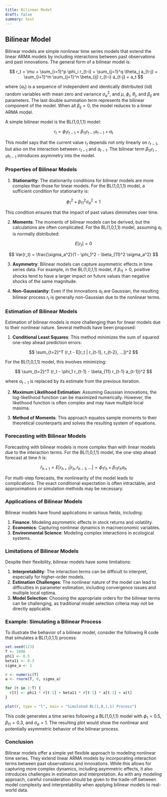 ```yaml
---
title: Bilinear Model
draft: false
summary: test
---
```



<TOCInline toc={props.toc} asDisclosure />

## Bilinear Model

Bilinear models are simple nonlinear time series models that extend the linear ARMA models by including interactions between past observations and past innovations. The general form of a bilinear model is:

$$
r_t = \mu + \sum_{i=1}^p \phi_i r_{t-i} + \sum_{j=1}^q \theta_j a_{t-j} + \sum_{i=1}^m \sum_{j=1}^n \beta_{ij} r_{t-i} a_{t-j} + a_t
$$

where $\{a_t\}$ is a sequence of independent and identically distributed (iid) random variables with mean zero and variance $\sigma_a^2$, and $\mu$, $\phi_i$, $\theta_j$, and $\beta_{ij}$ are parameters. The last double summation term represents the bilinear component of the model. When all $\beta_{ij} = 0$, the model reduces to a linear ARMA model.

A simple bilinear model is the BL(1,0,1,1) model:

$$
r_t = \phi_1 r_{t-1} + \beta_{11} r_{t-1} a_{t-1} + a_t
$$

This model says that the current value $r_t$ depends not only linearly on $r_{t-1}$, but also on the interaction between $r_{t-1}$ and $a_{t-1}$. The bilinear term $\beta_{11} r_{t-1} a_{t-1}$ introduces asymmetry into the model.

### Properties of Bilinear Models

1. **Stationarity**: The stationarity conditions for bilinear models are more complex than those for linear models. For the BL(1,0,1,1) model, a sufficient condition for stationarity is:

$$
\phi_1^2 + \beta_{11}^2 \sigma_a^2 < 1
$$

This condition ensures that the impact of past values diminishes over time.

2. **Moments**: The moments of bilinear models can be derived, but the calculations are often complicated. For the BL(1,0,1,1) model, assuming $a_t$ is normally distributed:

$$
E[r_t] = 0
$$

$$
Var(r_t) = \frac{\sigma_a^2}{1 - \phi_1^2 - \beta_{11}^2 \sigma_a^2}
$$

3. **Asymmetry**: Bilinear models can capture asymmetric effects in time series data. For example, in the BL(1,0,1,1) model, if $\beta_{11} > 0$, positive shocks tend to have a larger impact on future values than negative shocks of the same magnitude.

4. **Non-Gaussianity**: Even if the innovations $a_t$ are Gaussian, the resulting bilinear process $r_t$ is generally non-Gaussian due to the nonlinear terms.

### Estimation of Bilinear Models

Estimation of bilinear models is more challenging than for linear models due to their nonlinear nature. Several methods have been proposed:

1. **Conditional Least Squares**: This method minimizes the sum of squared one-step ahead prediction errors:

$$
\sum_{t=2}^T (r_t - E[r_t | r_{t-1}, r_{t-2}, ...])^2
$$

For the BL(1,0,1,1) model, this involves minimizing:

$$
\sum_{t=2}^T (r_t - \phi_1 r_{t-1} - \beta_{11} r_{t-1} a_{t-1})^2
$$

where $a_{t-1}$ is replaced by its estimate from the previous iteration.

2. **Maximum Likelihood Estimation**: Assuming Gaussian innovations, the log-likelihood function can be maximized numerically. However, the likelihood function is often complex and may have multiple local maxima.

3. **Method of Moments**: This approach equates sample moments to their theoretical counterparts and solves the resulting system of equations.

### Forecasting with Bilinear Models

Forecasting with bilinear models is more complex than with linear models due to the interaction terms. For the BL(1,0,1,1) model, the one-step ahead forecast at time $h$ is:

$$
\hat{r}_{h+1} = E[r_{h+1} | r_h, r_{h-1}, ...] = \phi_1 r_h + \beta_{11} r_h a_h
$$

For multi-step forecasts, the nonlinearity of the model leads to complications. The exact conditional expectation is often intractable, and approximations or simulation methods may be necessary.

### Applications of Bilinear Models

Bilinear models have found applications in various fields, including:

1. **Finance**: Modeling asymmetric effects in stock returns and volatility.
2. **Economics**: Capturing nonlinear dynamics in macroeconomic variables.
3. **Environmental Science**: Modeling complex interactions in ecological systems.

### Limitations of Bilinear Models

Despite their flexibility, bilinear models have some limitations:

1. **Interpretability**: The interaction terms can be difficult to interpret, especially for higher-order models.
2. **Estimation Challenges**: The nonlinear nature of the model can lead to difficulties in parameter estimation, including convergence issues and multiple local optima.
3. **Model Selection**: Choosing the appropriate orders for the bilinear terms can be challenging, as traditional model selection criteria may not be directly applicable.

### Example: Simulating a Bilinear Process

To illustrate the behavior of a bilinear model, consider the following R code that simulates a BL(1,0,1,1) process:

```r
set.seed(123)
T <- 1000
phi1 <- 0.5
beta11 <- 0.3
sigma_a <- 1

r <- numeric(T)
a <- rnorm(T, 0, sigma_a)

for (t in 2:T) {
  r[t] <- phi1 * r[t-1] + beta11 * r[t-1] * a[t-1] + a[t]
}

plot(r, type = "l", main = "Simulated BL(1,0,1,1) Process")
```

This code generates a time series following a BL(1,0,1,1) model with $\phi_1 = 0.5$, $\beta_{11} = 0.3$, and $\sigma_a = 1$. The resulting plot would show the nonlinear and potentially asymmetric behavior of the bilinear process.

### Conclusion

Bilinear models offer a simple yet flexible approach to modeling nonlinear time series. They extend linear ARMA models by incorporating interaction terms between past observations and innovations. While this allows for capturing more complex dynamics, including asymmetric effects, it also introduces challenges in estimation and interpretation. As with any modeling approach, careful consideration should be given to the trade-off between model complexity and interpretability when applying bilinear models to real-world data.
